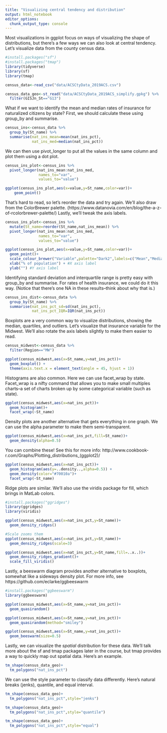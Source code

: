 ```yaml
---
title: "Visualizing central tendency and distribution"
output: html_notebook
editor_options: 
  chunk_output_type: console
---
```


Most visualizations in ggplot focus on ways of visualizing the shape of distributions, but there's a few ways we can also look at central tendency. Let's visualize data from the county census data. 

```r
#install.packages("sf")
#install.packages("tmap")
library(tidyverse)
library(sf)
library(tmap)

census_data<-read_csv("data/ACSCtyData_2019ACS.csv")

census_data_geo<-st_read("data/ACSCtyData_2019ACS_simplify.gpkg") %>%
  filter(GISJn_St=="G13")
```

What if we want to identify the mean and median rates of insurance for naturalized citizens by state? First, we should calculate these using group_by and summarise.

```r
census_ins<-census_data %>%
  group_by(St_name) %>%
  summarise(nat_ins_mean=mean(nat_ins_pct),
            nat_ins_med=median(nat_ins_pct))
```

We can then use pivot_longer to put all the values in the same column and plot them using a dot plot.

```r
census_ins_plot<-census_ins %>%
  pivot_longer(nat_ins_mean:nat_ins_med,
               names_to="var",
               values_to="value")

ggplot(census_ins_plot,aes(x=value,y=St_name,color=var))+
    geom_point()
```

That's hard to read, so let's reorder the data and try again. We'll also draw from the ColorBrewer palette. (https://www.datanovia.com/en/blog/the-a-z-of-rcolorbrewer-palette/) Lastly, we'll tweak the axis labels.

```r
census_ins_plot<-census_ins %>%
  mutate(St_name=reorder(St_name,nat_ins_mean)) %>%
  pivot_longer(nat_ins_mean:nat_ins_med,
               names_to="var",
               values_to="value")

ggplot(census_ins_plot,aes(x=value,y=St_name,color=var))+
  geom_point()+
  scale_colour_brewer("Variable",palette="Dark2",labels=c("Mean","Median"))+ #Change the colors
  xlab("% of population") + #X axis label
  ylab("") #Y axis label
```

Identifying standard deviation and interquartile range is pretty easy with group_by and summarise. For rates of health insurance, we could do it this way. (Notice that there's one NA in these results--think about why that is.)

```r
census_ins_dist<-census_data %>%
  group_by(St_name) %>%
  summarise(nat_ins_pct_sd=sd(nat_ins_pct),
            nat_ins_pct_IQR=IQR(nat_ins_pct))
```


Boxplots are a very common way to visualize distributions, showing the median, quartiles, and outliers. Let's visualize that insurance variable for the Midwest. We'll also rotate the axis labels slightly to make them easier to read.

```r
census_midwest<-census_data %>%
  filter(Region=="MW")

ggplot(census_midwest,aes(x=St_name,y=nat_ins_pct))+
  geom_boxplot() +
  theme(axis.text.x = element_text(angle = 45, hjust = 1))
```

Histograms are also common. Here we can use facet_wrap by state. Facet_wrap is a nifty command that allows you to make small multiples charts--a set of charts broken up by some categorical variable (such as state).

```r
ggplot(census_midwest,aes(x=nat_ins_pct))+
  geom_histogram()+
  facet_wrap(~St_name)
```

Density plots are another alternative that gets everything in one graph. We can use the alpha parameter to make them semi-transparent.

```r
ggplot(census_midwest,aes(x=nat_ins_pct,fill=St_name))+
  geom_density(alpha=0.5)
```

You can combine these! See this for more info: http://www.cookbook-r.com/Graphs/Plotting_distributions_(ggplot2)/

```r
ggplot(census_midwest,aes(x=nat_ins_pct))+
  geom_histogram(aes(y=..density..,alpha=0.5)) +
  geom_density(color="#70010a")+
  facet_wrap(~St_name)
```

Ridge plots are similar. We'll also use the viridis package for fill, which brings in MatLab colors.

```r
#install.packages("ggridges")
library(ggridges)
library(viridis)

ggplot(census_midwest,aes(x=nat_ins_pct,y=St_name))+
  geom_density_ridges()

#Scale zooms them
ggplot(census_midwest,aes(x=nat_ins_pct,y=St_name))+
  geom_density_ridges(scale=3)

ggplot(census_midwest,aes(x=nat_ins_pct,y=St_name,fill=..x..))+
  geom_density_ridges_gradient()+
  scale_fill_viridis()
```

Lastly, a beeswarm diagram provides another alternative to boxplots, somewhat like a sideways density plot. For more info, see https://github.com/eclarke/ggbeeswarm

```r
#install.packages("ggbeeswarm")
library(ggbeeswarm)

ggplot(census_midwest,aes(x=St_name,y=nat_ins_pct))+
  geom_quasirandom()

ggplot(census_midwest,aes(x=St_name,y=nat_ins_pct))+
  geom_quasirandom(method="smiley")

ggplot(census_midwest,aes(x=St_name,y=nat_ins_pct))+
  geom_beeswarm(size=0.5)
```

Lastly, we can visualize the *spatial* distribution for these data. We'll talk more about the sf and tmap packages later in the course, but tmap provides a way to quickly map out spatial data. Here's an example.

```r
tm_shape(census_data_geo)+
  tm_polygons("nat_ins_pct")
```

We can use the style parameter to classify data differently. Here's natural breaks (jenks), quantile, and equal interval.

```r
tm_shape(census_data_geo)+
  tm_polygons("nat_ins_pct",style="jenks")

tm_shape(census_data_geo)+
  tm_polygons("nat_ins_pct",style="quantile")

tm_shape(census_data_geo)+
  tm_polygons("nat_ins_pct",style="equal")
```

